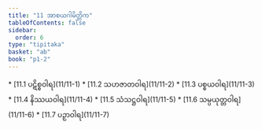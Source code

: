 ```yaml
---
title: "11 အာစယဂါမိတ္တိက"
tableOfContents: false
sidebar:
  order: 6
type: "tipitaka"
basket: "ab"
book: "p1-2"
---
```



<DynamicBreadcrumb />



<TableOfContents book="p1-2" section="11">
* [11.1 ပဋိစ္စဝါရ](11/11-1)
* [11.2 သဟဇာတဝါရ](11/11-2)
* [11.3 ပစ္စယဝါရ](11/11-3)
* [11.4 နိဿယဝါရ](11/11-4)
* [11.5 သံသဋ္ဌဝါရ](11/11-5)
* [11.6 သမ္ပယုတ္တဝါရ](11/11-6)
* [11.7 ပဉှာဝါရ](11/11-7)
</TableOfContents>